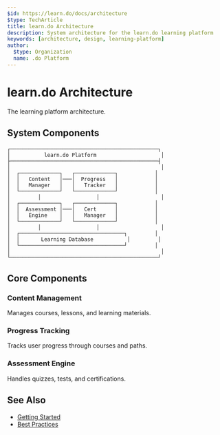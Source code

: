```yaml
---
$id: https://learn.do/docs/architecture
$type: TechArticle
title: learn.do Architecture
description: System architecture for the learn.do learning platform
keywords: [architecture, design, learning-platform]
author:
  $type: Organization
  name: .do Platform
---
```


# learn.do Architecture

The learning platform architecture.

## System Components

```
┌────────────────────────────────────────────────┐
│           learn.do Platform                     │
├────────────────────────────────────────────────┤
│                                                 │
│  ┌─────────────┐   ┌─────────────┐            │
│  │   Content   │───│  Progress   │            │
│  │   Manager   │   │   Tracker   │            │
│  └─────────────┘   └─────────────┘            │
│         │                  │                    │
│  ┌─────────────┐   ┌─────────────┐            │
│  │  Assessment │───│   Cert      │            │
│  │   Engine    │   │   Manager   │            │
│  └─────────────┘   └─────────────┘            │
│         │                  │                    │
│  ┌──────────────────────────────────┐         │
│  │       Learning Database           │         │
│  └──────────────────────────────────┘         │
│                                                 │
└────────────────────────────────────────────────┘
```

## Core Components

### Content Management

Manages courses, lessons, and learning materials.

### Progress Tracking

Tracks user progress through courses and paths.

### Assessment Engine

Handles quizzes, tests, and certifications.

## See Also

- [Getting Started](./getting-started)
- [Best Practices](./best-practices)

